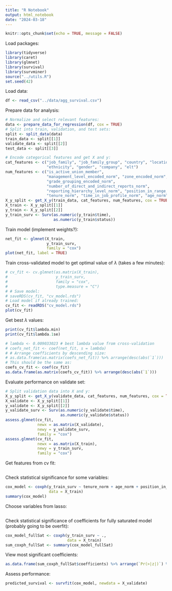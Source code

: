 ---
title: "R Notebook"
output: html_notebook
date: "2024-03-18"
---

```{r setup, include=FALSE}
knitr::opts_chunk$set(echo = TRUE, message = FALSE)
```

Load packages:
```{r}
library(tidyverse)
library(caret)
library(glmnet)
library(survival)
library(survminer)
source("../utils.R")
set.seed(42)
```

Load data:
```{r}
df <- read_csv("../data/agg_survival.csv")
```

Prepare data for analysis:
```{r}
# Normalize and select relevant features:
data <- prepare_data_for_regression(df, cox = TRUE)
# Split into train, validation, and test sets:
split <- split_data(data)
train_data <- split[[1]]
validate_data <- split[[2]]
test_data <- split[[3]]

# Encode categorical features and get X and y:
cat_features <- c("job_family", "job_family_group", "country", "location",
                  "ethnicity", "gender", "company", "elt")
num_features <- c("is_active_union_member",
                  "management_level_encoded_norm", "zone_encoded_norm",
                  "grade_grouping_encoded_norm",
                  "number_of_direct_and_indirect_reports_norm",
                  "reporting_hierarchy_level_norm", "position_in_range_norm",
                  "tenure_norm", "time_in_job_profile_norm", "age_norm")
X_y_split <- get_X_y(train_data, cat_features, num_features, cox = TRUE)
X_train <- X_y_split[[1]]
y_train <- X_y_split[[2]]
y_train_surv <- Surv(as.numeric(y_train$time),
                     as.numeric(y_train$status))
```

Train model (implement weights?):
```{r}
net_fit <- glmnet(X_train,
                  y_train_surv,
                  family = "cox")
plot(net_fit, label = TRUE)
```

Train cross-validated model to get optimal value of $\lambda$ (takes a few minutes):
```{r}
# cv_fit <- cv.glmnet(as.matrix(X_train),
#                     y_train_surv,
#                     family = "cox",
#                     type.measure = "C")
# # Save model:
# saveRDS(cv_fit, "cv_model.rds")
# Load model if already trained:
cv_fit <- readRDS("cv_model.rds")
plot(cv_fit)
```

Get best $\lambda$ values:
```{r}
print(cv_fit$lambda.min)
print(cv_fit$lambda.1se)
```

```{r}
# lambda <- 0.009033023 # best lambda value from cross-validation
# coefs_net_fit <- coef(net_fit, s = lambda)
# # Arrange coefficients by descending size:
# as.data.frame(as.matrix(coefs_net_fit)) %>% arrange(desc(abs(`1`)))
# This should be the same as:
coefs_cv_fit <- coef(cv_fit)
as.data.frame(as.matrix(coefs_cv_fit)) %>% arrange(desc(abs(`1`)))
```

Evaluate performance on validate set:
```{r}
# Split validation data into X and y:
X_y_split <- get_X_y(validate_data, cat_features, num_features, cox = TRUE)
X_validate <- X_y_split[[1]]
y_validate <- X_y_split[[2]]
y_validate_surv <- Surv(as.numeric(y_validate$time),
                        as.numeric(y_validate$status))
assess.glmnet(cv_fit,
              newx = as.matrix(X_validate),
              newy = y_validate_surv,
              family = "cox")
assess.glmnet(cv_fit,
              newx = as.matrix(X_train),
              newy = y_train_surv,
              family = "cox")
```

Get features from cv fit:
```{r}

```


Check statistical significance for some variables:
```{r}
cox_model <- coxph(y_train_surv ~ tenure_norm + age_norm + position_in_range_norm,
                   data = X_train)
summary(cox_model)
```

Choose variables from lasso:
```{r}

```


Check statistical significance of coefficients for fully saturated model (probably going to be overfit):
```{r}
cox_model_fullSat <- coxph(y_train_surv ~ .,
                           data = X_train)
sum_coxph_fullSat <- summary(cox_model_fullSat)
```
View most significant coefficients:
```{r}
as.data.frame(sum_coxph_fullSat$coefficients) %>% arrange(`Pr(>|z|)`) %>% View()
```

Assess performance:
```{r}
predicted_survival <- survfit(cox_model, newdata = X_validate)
```

